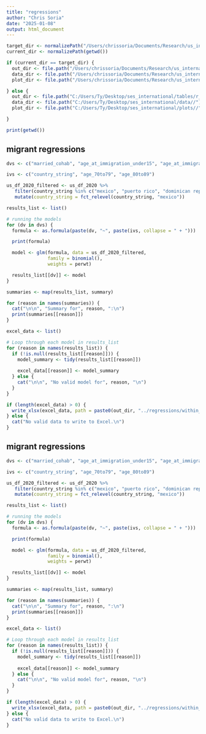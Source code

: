 ```yaml
---
title: "regressions"
author: "Chris Soria"
date: "2025-01-08"
output: html_document
---
```

```r
target_dir <- normalizePath("/Users/chrissoria/Documents/Research/us_international_ses/tables/r_tables")
current_dir <- normalizePath(getwd())

if (current_dir == target_dir) {
  out_dir <- file.path("/Users/chrissoria/Documents/Research/us_international_ses/tables/r_tables/")
  data_dir <- file.path("/Users/chrissoria/Documents/Research/us_international_ses/data/")
  plot_dir <- file.path("/Users/chrissoria/Documents/Research/us_international_ses//plots/")

} else {
  out_dir <- file.path("C:/Users/Ty/Desktop/ses_international/tables/r_tables//")
  data_dir <- file.path("C:/Users/Ty/Desktop/ses_international/data//")
  plot_dir <- file.path("C:/Users/Ty/Desktop/ses_international/plots//")

}

print(getwd())
```
## migrant regressions
```r
dvs <- c("married_cohab", "age_at_immigration_under15", "age_at_immigration_15to49", "age_at_immigration_50plus", "secondary_or_above", "less_than_primary_completed", "primary_completed", "secondary_completed", "university_completed", "yrimm_before1965", "yrimm_1965to1980", "yrimm_1980to1999", "yrimm_2000plus", "is_naturalized_citizen", "female", "english_speaker")

ivs <- c("country_string", "age_70to79", "age_80to89")

us_df_2020_filtered <- us_df_2020 %>% 
   filter(country_string %in% c("mexico", "puerto rico", "dominican republic", "cuba")) %>% 
   mutate(country_string = fct_relevel(country_string, "mexico"))

results_list <- list()

# running the models
for (dv in dvs) {
  formula <- as.formula(paste(dv, "~", paste(ivs, collapse = " + ")))

  print(formula)

  model <- glm(formula, data = us_df_2020_filtered, 
               family = binomial(),
               weights = perwt)

  results_list[[dv]] <- model
}

summaries <- map(results_list, summary)

for (reason in names(summaries)) {
  cat("\n\n", "Summary for", reason, ":\n")
  print(summaries[[reason]])
}

excel_data <- list()

# Loop through each model in results_list
for (reason in names(results_list)) {
  if (!is.null(results_list[[reason]])) {
    model_summary <- tidy(results_list[[reason]])
    
    excel_data[[reason]] <- model_summary
  } else {
    cat("\n\n", "No valid model for", reason, "\n")
  }
}

if (length(excel_data) > 0) {
  write_xlsx(excel_data, path = paste0(out_dir, "../regressions/within_US_model_summaries.xlsx"))
} else {
  cat("No valid data to write to Excel.\n")
}
```
## migrant regressions
```r
dvs <- c("married_cohab", "age_at_immigration_under15", "age_at_immigration_15to49", "age_at_immigration_50plus", "secondary_or_above", "less_than_primary_completed", "primary_completed", "secondary_completed", "university_completed", "yrimm_before1965", "yrimm_1965to1980", "yrimm_1980to1999", "yrimm_2000plus", "is_naturalized_citizen", "female", "english_speaker")

ivs <- c("country_string", "age_70to79", "age_80to89")

us_df_2020_filtered <- us_df_2020 %>% 
   filter(country_string %in% c("mexico", "puerto rico", "dominican republic", "cuba")) %>% 
   mutate(country_string = fct_relevel(country_string, "mexico"))

results_list <- list()

# running the models
for (dv in dvs) {
  formula <- as.formula(paste(dv, "~", paste(ivs, collapse = " + ")))

  print(formula)

  model <- glm(formula, data = us_df_2020_filtered, 
               family = binomial(),
               weights = perwt)

  results_list[[dv]] <- model
}

summaries <- map(results_list, summary)

for (reason in names(summaries)) {
  cat("\n\n", "Summary for", reason, ":\n")
  print(summaries[[reason]])
}

excel_data <- list()

# Loop through each model in results_list
for (reason in names(results_list)) {
  if (!is.null(results_list[[reason]])) {
    model_summary <- tidy(results_list[[reason]])
    
    excel_data[[reason]] <- model_summary
  } else {
    cat("\n\n", "No valid model for", reason, "\n")
  }
}

if (length(excel_data) > 0) {
  write_xlsx(excel_data, path = paste0(out_dir, "../regressions/within_US_model_summaries.xlsx"))
} else {
  cat("No valid data to write to Excel.\n")
}
```

